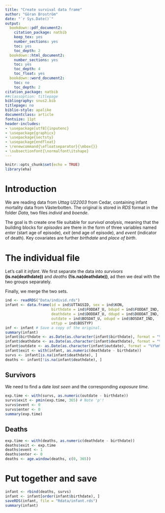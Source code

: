 ```yaml
---
title: "Create survival data frame"
author: "Göran Broström"
date: "`r Sys.Date()`"
output:
  bookdown::pdf_document2:
    citation_package: natbib
    keep_tex: yes
    number_sections: yes
    toc: yes
    toc_depth: 2
  bookdown::html_document2:
    number_sections: yes
    toc: yes
    toc_depth: 4
    toc_float: yes
  bookdown::word_document2:
    toc: no
    toc_depth: 2
citation_package: natbib
##classoption: titlepage
bibliography: snus2.bib
titlepage: no
biblio-style: apalike
documentclass: article
fontsize: 11pt
header-includes:
- \usepackage[utf8]{inputenc}
- \usepackage{graphicx}
- \usepackage{sectsty}
- \usepackage{endfloat}
- \renewcommand{\efloatseparator}{\mbox{}}
- \subsectionfont{\normalfont\itshape}
---
```


```r
knitr::opts_chunk$set(echo = TRUE)
library(eha)
```

# Introduction

We are reading data from *Uttag U22003* from Cedar, containing infant mortality 
data from Västerbotten. The original is stored in *RDS* format in the folder *Data*, 
two files *individ* and *boende*.

The goal is th create one file suitable for *survival analysis*, meaning that the
building blocks for *episodes* are there in the form of three variables named *enter*
(start age of episode), *exit* (end age of episode), and *event* (indicator of death).
Key covariates are further *birthdate* and *place of birth*.

# The individual file

Let's call it *infant*. We first separate the data into *survivors* **(is.na(deathdate))** and
*deaths* **(!is.na(deathdate))**, ad then we deal with the two groups separately.

Finally, we merge the two sets.

```r
ind <- readRDS("Data/individ.rds")
infant <- data.frame(id = ind$UTTAGSID, sex = ind$KON, 
                     birthdate = ind$FODDAT_U, bdupd = ind$FODDAT_IND, 
                     deathdate = ind$DODDAT_U, ddupd = ind$DODDAT_IND, 
                     outdate = ind$BOSDAT_U, odupd = ind$BOSDAT_IND,
                     uttyp = ind$BOSTYP)
inf <- infant # Save a copy of the original.
summary(infant)
infant$birthdate <- as.Date(as.character(infant$birthdate), format = "%Y%m%d")
infant$deathdate <- as.Date(as.character(infant$deathdate), format = "%Y%m%d")
infant$outdate <- as.Date(as.character(infant$outdate), format = "%Y%m%d")
infant$exit <- with(infant, as.numeric(deathdate - birthdate))
survs <- infant[is.na(infant$deathdate), ]
deaths <- infant[!is.na(infant$deathdate), ]

```

## Survivors

We need to find a date *last seen* and the corresponding *exposure time*.

```r
exp.time <- with(survs, as.numeric(outdate - birthdate))
survs$exit <- pmin(exp.time, 365) # Note 'p'!
survs$event <- 0
survs$enter <- 0
summary(exp.time)
```

## Deaths

```r
exp.time <- with(deaths, as.numeric(deathdate - birthdate))
deaths$exit <- exp.time
deaths$event <- 1
deaths$enter <- 0
deaths <- age.window(deaths, c(0, 365))
```

# Put together and save

```r
infant <- rbind(deaths, survs)
infant <- infant[order(infant$birthdate), ]
saveRDS(infant, file = "Rdata/infant.rds")
summary(infant)
```

